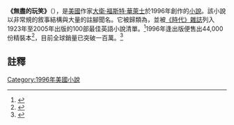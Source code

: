 {{Infobox book
| name = 無盡的玩笑
| title_orig = ''Infinite Jest''
| image = 
| author = [[大衛·福斯特·華萊士|大衛·福斯特·華萊士]]
| cover_artist = 
| country = {{美國}}
| language = [[英語|英語]]
| genre = {{hlist|{{le|歇斯底里现实主義|hysterical realism}}|{{le|元現代主義|metamodernism}}|[[諷刺|諷刺]]|[[悲喜劇|悲喜劇]]|[[後現代主義|後現代主義]]|{{le|百科全書小說|encyclopedic novel}}}}
| publisher = Little, Brown and Company
| pub_date = 1996年2月1日
| media_type = 
| pages = 1,079頁
| isbn = 978-0-316-92004-9
| dewey = 813/.54 20
| congress = PS3573.A425635
}}

'''《無盡的玩笑》'''（{{lang-en|''Infinite Jest''}}），是[[美國|美國]]作家[[大衛·福斯特·華萊士|大衛·福斯特·華萊士]]於1996年創作的[[小說|小說]]。該小說以非常規的敘事結構與大量的註腳聞名。它被歸類為{{link-en|百科全書小說|Encyclopedic novel}}，並被[[時代雜誌|《時代》雜誌]]列入1923年至2005年出版的100部最佳英語小說清單。<ref name="Time">{{Cite news | last = Grossman | first = Lev | last2 = Lacayo | first2 = Richard | title = TIME's Critics pick the 100 Best Novels, 1923 to present | newspaper = TIME | url = http://entertainment.time.com/2005/10/16/all-time-100-novels/slide/infinite-jest-1996-by-david-foster-wallace/ | date = 16 October 2005 | accessdate = 2020-09-24 | archive-date = 2021-03-21 | archive-url = https://web.archive.org/web/20210321223412/https://entertainment.time.com/2005/10/16/all-time-100-novels/slide/infinite-jest-1996-by-david-foster-wallace/ | dead-url = no }}</ref>1996年逢出版便售出44,000份精裝本<ref>{{cite web|last1=Holub|first1=Christian|title=Infinite Jest, 20 years later|url=http://www.ew.com/article/2016/02/26/infinite-jest-20th-anniversary|access-date=2020-09-24|archive-date=2018-07-17|archive-url=https://web.archive.org/web/20180717183918/http://ew.com/article/2016/02/26/infinite-jest-20th-anniversary/|dead-url=no}}</ref>，目前全球銷量已突破一百萬。<ref>{{cite web|last1=Winter|first1=Infinite|title=Michael Pietsch Interview|url=http://infinitewinter.org/michael-pietsch-interview/|date=2016-04-06|access-date=2020-09-24|archive-date=2021-01-22|archive-url=https://web.archive.org/web/20210122121334/http://infinitewinter.org/michael-pietsch-interview/|dead-url=no}}</ref>

==註釋==
{{Reflist}}

[[Category:1996年美國小說|Category:1996年美國小說]]